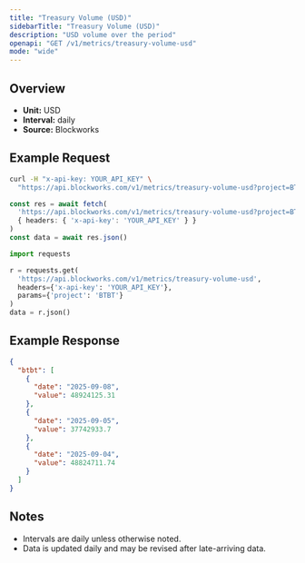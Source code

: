 ```yaml
---
title: "Treasury Volume (USD)"
sidebarTitle: "Treasury Volume (USD)"
description: "USD volume over the period"
openapi: "GET /v1/metrics/treasury-volume-usd"
mode: "wide"
---
```


## Overview

- **Unit:** USD
- **Interval:** daily
- **Source:** Blockworks

## Example Request

<CodeGroup>

```bash cURL
curl -H "x-api-key: YOUR_API_KEY" \
  "https://api.blockworks.com/v1/metrics/treasury-volume-usd?project=BTBT"
```

```typescript TypeScript
const res = await fetch(
  'https://api.blockworks.com/v1/metrics/treasury-volume-usd?project=BTBT',
  { headers: { 'x-api-key': 'YOUR_API_KEY' } }
)
const data = await res.json()
```

```python Python
import requests

r = requests.get(
  'https://api.blockworks.com/v1/metrics/treasury-volume-usd',
  headers={'x-api-key': 'YOUR_API_KEY'},
  params={'project': 'BTBT'}
)
data = r.json()
```

</CodeGroup>

## Example Response

```json
{
  "btbt": [
    {
      "date": "2025-09-08",
      "value": 48924125.31
    },
    {
      "date": "2025-09-05",
      "value": 37742933.7
    },
    {
      "date": "2025-09-04",
      "value": 48824711.74
    }
  ]
}
```

## Notes
- Intervals are daily unless otherwise noted.
- Data is updated daily and may be revised after late-arriving data.
